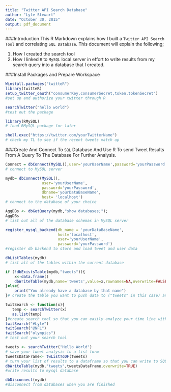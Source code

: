 ```yaml
---
title: "Twitter API Search Database"
author: "Lyle Stewart"
date: "October 30, 2015"
output: pdf_document
---
```


###Introduction
This R Markdown explains how I built a `Twitter API Search Tool` and correlating `SQL Database`. This document will explain the following; 

1. How I created the search tool
2. How I linked `R` to `MySQL` local server in effort to write results from my search query into a database that I created. 

###Install Packages and Prepare Workspace 
```R
Winstall.packages("twitteR")
library(twitteR)
setup_twitter_oauth("consumerKey,consumerSecret,token,tokenSecret")
#set up and authorize your twitter through R 

searchTwitter("hello world") 
#test out the package

library(RMySQL)
# load RMySQL package for later 

shell.exec("https://twitter.com/yourTwitterName")
# check my TL to see if the recent tweets match up 

```

###Create And Connect To `SQL` Database And Use R To send Tweet Results From A Query To The Database For Further Analysis. 
```r

Connect = dbConnect(MySQL(),user='yourUserName',password='yourPassword')
# connect to MySQL server

mydb= dbConnect(MySQL(),
                user='yourUserName',
                password='yourPassword',
                dbname='yourDataBaseName',
                host= 'localhost')
# connect to the database of your choice 

AggDBs <- dbGetQuery(mydb,"show databases;");
AggDBs
# list out all of the database schemas in MySQL server

register_mysql_backend(db_name = 'yourDataBaseName',
                       host='localhost',
                       user='yourUserName',
                       password='yourPassword')
#register db backend to store and load tweet and user data

dbListTables(mydb)
# list all of the tables within the current database

if (!dbExistsTable(mydb,"tweets")){
    x<-data.frame()
    dbWriteTable(mydb,name='tweets',value=x,rownames=NA,overwrite=FALSE,append=FALSE,field.types)
}else{
    print("You already have a database by that name")
}# create the table you want to push data to ("tweets" in this case) and or check to see if you have already created a table by that name

twitSearch <- function(x){
   temp <- searchTwitter(x)
   as.list(temp)
}#create search tool so that you can easily analyze your time line with different search queries
twitSearch("#Lyle") 
twitSearch("@NFL")
twitSearch("olympics")
# test out your search tool

tweets <- searchTwitter("Hello World")
# save your tweet analysis to a list form 
tweetsDataFrame<- twListToDF(tweets)
# turn your list of results to a dataframe so that you can write to SQL
dbWriteTable(mydb,"tweets",tweetsDataFrame,overwrite=TRUE)
#write results to mysql database 

dbDisconnect(mydb)
#disconnect from databases when you are finished
```


